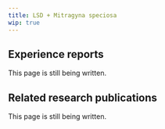 ---
title: LSD + Mitragyna speciosa
wip: true
---

## Experience reports

This page is still being written.

## Related research publications

This page is still being written.

